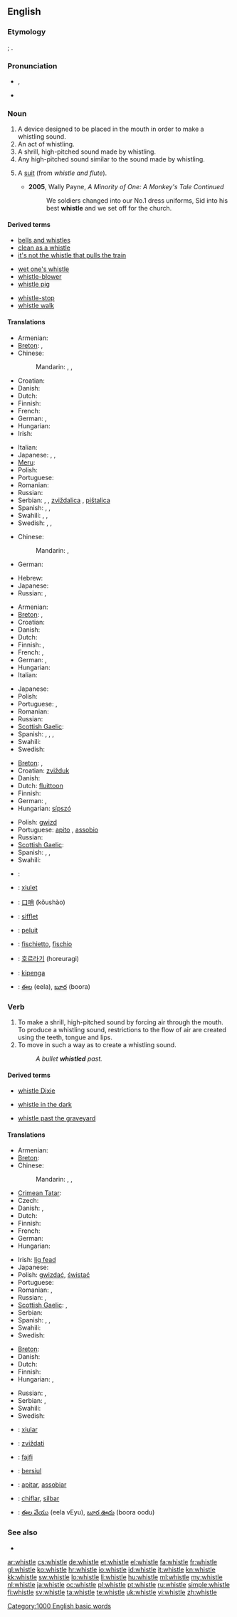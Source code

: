 ==English==

===Etymology===
{{etyl|enm}} {{term|whistlen|lang=enm}}; {{etyl|ang}} {{term|hwistlan|lang=ang}}.

===Pronunciation===
* {{a|UK}} {{IPA|/wɪsl̩/}}, {{SAMPA|1=/wIsl=/}}
*: {{rhymes|ɪsəl}}
* {{audio|en-us-whistle.ogg|Audio (US)}}

===Noun===
{{en-noun}}

# A device designed to be placed in the mouth in order to make a whistling sound.
# An act of whistling.
# A shrill, high-pitched sound made by whistling.
# Any high-pitched sound similar to the sound made by whistling.
# {{CockneyRS}} A [[suit]] (from ''whistle and flute'').
#* '''2005''', Wally Payne, ''A Minority of One: A Monkey's Tale Continued''
#*: We soldiers changed into our No.1 dress uniforms, Sid into his best '''whistle''' and we set off for the church.

====Derived terms====
{{rel-top3|Terms derived from the noun ''whistle''}}
* [[bells and whistles]]
* [[clean as a whistle‎]]
* [[it's not the whistle that pulls the train]]
{{rel-mid3}}
* [[wet one's whistle]]
* [[whistle-blower]]
* [[whistle pig]]
{{rel-mid3}}
* [[whistle-stop]]
* [[whistle walk]]
{{rel-bottom}}

====Translations====
{{trans-top|device used to make a whistling sound}}
* Armenian: {{t|hy|սուլիչ|tr=sulič}}
* [[Breton]]: {{t|br|c'hwitell|f|xs=Breton}}, {{t|br|c'hwitelloù|p|xs=Breton}}
* Chinese:
*: Mandarin: {{t|cmn|哨子|tr=shàozi|sc=Hani}}, {{t|cmn|口哨|tr=kǒushào|sc=Hani}}, {{t-|cmn|口笛|tr=kǒudí|sc=Hani}}
* Croatian: {{t-|hr|zviždaljka|f}}
* Danish: {{t-|da|fløjte|c}}
* Dutch: {{t-|nl|fluitje|n}}
* Finnish: {{t+|fi|pilli}}
* French: {{t+|fr|sifflet}}
* German: {{t+|de|Pfeife|f}},  {{t|de|Trillerpfeife|f}}
* Hungarian: {{t+|hu|síp}}
* Irish: {{t+|ga|feadóg|f|xs=Irish}}
{{trans-mid}}
* Italian: {{t-|it|fischietto|m}}
* Japanese: {{t+|ja|笛|tr=[[ふえ]], fue}}, {{t|ja|ホイッスル|tr=hoissuru}}, {{t-|ja|口笛|tr=くちぶえ, kuchibue}}
* [[Meru]]: {{tø|mer|thirimbi}}
* Polish: {{t|pl|gwizdek|m}}
* Portuguese: {{t-|pt|apito|m}}
* Romanian: {{t-|ro|fluier|n}}
* Russian: {{t|ru|свисток|m|tr=svistók}}
* Serbian: {{t|sr|pištaljka|f}}, {{t-|sr|zviždaljka|f}}, [[zviždalica]] {{f}}, [[pištalica]] {{f}}
* Spanish: {{t+|es|chifle|m}},  {{t+|es|pito|m}},  {{t+|es|silbato|m}}
* Swahili: {{t+|sw|kipenga|xs=Swahili}},  {{t+|sw|firimbi|xs=Swahili}},  {{t+|sw|filimbi|xs=Swahili}}
* Swedish: {{t+|sv|vissla|c}}, {{t+|sv|pipa|c}}, {{t+|sv|visselpipa|c}}
{{trans-bottom}}
{{trans-top|act of whistling}}
* Chinese:
*: Mandarin: {{t|cmn|口哨|tr=kǒushào|sc=Hani}}, {{t-|cmn|口笛|tr=kǒudí|sc=Hani}}
* German: {{t+|de|Pfeifen|n}}
{{trans-mid}}
* Hebrew: {{t-|he|שריקה|f|tr=sh'riká}}
* Japanese: {{t-|ja|口笛|tr=くちぶえ, kuchibue}}
* Russian: {{t|ru|свисток|m|tr=svistók}}, {{t|ru|свист|m|tr=svist}}
{{trans-bottom}}
{{trans-top|sound made by whistling}}
* Armenian: {{t|hy|սուլոց|tr=suloc’}}
* [[Breton]]: {{t|br|c'hwitelladenn|f|xs=Breton}}, {{t|br|c'hwitelladennoù|p|xs=Breton}}
* Croatian: {{t|hr|zvižduk|m}}
* Danish: {{t-|da|fløjt|n}}
* Dutch: {{t|nl|fluittoon|m}}
* Finnish: {{t-|fi|vihellys}}, {{t|fi|vislaus}}
* French: {{t|fr|sifflement|m}}, {{t|fr|sifflements|m|p}}
* German: {{t+|de|Pfeifen|n}},  {{t+|de|Pfiff|m}}
* Hungarian: {{t|hu|füttyszó}}
* Italian: {{t+|it|fischio|m}}
{{trans-mid}}
* Japanese: {{t-|ja|口笛|tr=[[くちぶえ]], kuchibue}}
* Polish: {{t|pl|gwizd|m}}
* Portuguese: {{t-|pt|apito|m}}, {{t|pt|assobio|m}}
* Romanian: {{t|ro|fluierat|n}}
* Russian: {{t|ru|свист|m|tr=svist}}
* [[Scottish Gaelic]]: {{t-|gd|fead|f|xs=Scottish Gaelic}}
* Spanish: {{t+|es|silbato|m}},  {{t|es|pitido|m}},  {{t+|es|chiflido|m}},  {{t|es|pitada|f}}
* Swahili: {{t+|sw|kipenga|xs=Swahili}}
* Swedish: {{t|sv|vissling|c}}
{{trans-bottom}}

{{trans-top|sound similar to the sound made by whistling}}
* [[Breton]]: {{t|br|c'hwitelladenn|f|xs=Breton}}, {{t|br|c'hwitelladennoù|p|xs=Breton}}
* Croatian: [[zvižduk]] {{m}}
* Danish: {{t-|da|fløjt|n}}
* Dutch: [[fluittoon]] {{m}}
* Finnish: {{t-|fi|vihellys}}
* German: {{t+|de|Pfeifen|n}},  {{t+|de|Pfiff|m}}
* Hungarian: [[sípszó]]
{{trans-mid}}
* Polish: [[gwizd]] {{m}}
* Portuguese: [[apito]] {{m}}, [[assobio]] {{m}}
* Russian: {{t|ru|свист|m|tr=svist}}
* [[Scottish Gaelic]]: {{t-|gd|fead|f|xs=Scottish Gaelic}}
* Spanish: {{t+|es|silbato|m}},  {{t+|es|pito|m}},  {{t|es|pitido}}
* Swahili: {{t+|sw|kipenga|xs=Swahili}}
{{trans-bottom}}

{{trans-see|slang: a suit|suit}}

{{checktrans-top}}
* {{ttbc|Arabic}}: {{Arab|[[صفارة]]}} {{unicode|(ʂufára)}} {{f}}
* {{ttbc|Catalan}}: [[xiulet]] {{m}}
* {{ttbc|Chinese}}: [[口哨]] (kǒushào)
* {{ttbc|French}}: [[sifflet]] {{m}}
* {{ttbc|Indonesian}}: [[peluit]]
{{checktrans-mid}}
* {{ttbc|Italian}}: [[fischietto]], [[fischio]]
* {{ttbc|Korean}}: [[호르라기]] (horeuragi)
* {{ttbc|Swahili}}: [[kipenga]]
* {{ttbc|Telugu}}: [[ఈల]] (eela), [[బూర]] (boora)
{{checktrans-bottom}}

===Verb===
{{en-verb|whistl|ing}}

# To make a shrill, high-pitched sound by forcing air through the mouth. To produce a whistling sound, restrictions to the flow of air are created using the teeth, tongue and lips.
# To move in such a way as to create a whistling sound.
#: ''A bullet '''whistled''' past.''

====Derived terms====
{{rel-top3|Terms derived from the verb ''whistle''}}
* [[whistle Dixie]]
{{rel-mid3}}
* [[whistle in the dark]]
{{rel-mid3}}
* [[whistle past the graveyard]]
{{rel-bottom}}

====Translations====
{{trans-top|to produce a whistling sound}}
* Armenian: {{t|hy|սուլել|tr=sulel}}
* [[Breton]]: {{t|br|c'hwitellat|xs=Breton}}
* Chinese:
*: Mandarin: {{t|cmn|吹口哨|tr=chuī kǒushào|sc=Hani}}, {{t|cmn|鳴笛|sc=Hani}}, {{t|cmn|鸣笛|tr=míngdí|sc=Hani}}
* [[Crimean Tatar]]: {{tø|crh|sızğırmaq|xs=Crimean Tatar}}
* Czech: {{t-|cs|pískat}}
* Danish: {{t-|da|fløjte}}, {{t|da|hvisle}}
* Dutch: {{t+|nl|fluiten}}
* Finnish: {{t-|fi|viheltää}}
* French: {{t+|fr|siffler}}
* German: {{t+|de|pfeifen}}
* Hungarian: {{t+|hu|fütyül}}
{{trans-mid}}
* Irish: [[lig fead]]
* Japanese: {{t|ja|口笛を吹く|tr=くちぶえをふく, kuchibue-o fuku}}
* Polish: [[gwizdać]], [[świstać]]
* Portuguese: {{t|pt|assoviar}}
* Romanian: {{t+|ro|fluiera}},  {{t+|ro|şuiera}}
* Russian: {{t+|ru|свистеть|tr=svistét’}} {{impf}}, {{t|ru|свистнуть|tr=svístnut’}} {{pf}}
* [[Scottish Gaelic]]: {{t-|gd|dèan fead|xs=Scottish Gaelic}},  {{t-|gd|fead|xs=Scottish Gaelic}}
* Serbian: {{t|sr|zvižduk|m}}
* Spanish: {{t+|es|silbar}},  {{t+|es|chiflar}},  {{t+|es|pitar}}
* Swahili: {{t+|sw|kipenga|xs=Swahili}}
* Swedish: {{t+|sv|vissla}}
{{trans-bottom}}

{{trans-top|to move is such a way as to make a whistling sound}}
* [[Breton]]: {{t|br|c'hwitellat|xs=Breton}}
* Danish: {{t|da|hvisle}}
* Dutch: {{t+|nl|fluiten}}
* Finnish: {{t-|fi|viheltää}}
* Hungarian: {{t+|hu|fütyül}}, {{t|hu|sivít}}
{{trans-mid}}
* Russian: {{t+|ru|свистеть|tr=svistét’}} {{impf}}, {{t|ru|просвистеть|tr=prosvistét’}} {{pf}}
* Serbian: {{t|sr|zviždanje}}, {{t-|sr|zviždati}}
* Swahili: {{t+|sw|kipenga|xs=Swahili}}
* Swedish: {{t+|sv|vissla}}
{{trans-bottom}}

{{checktrans-top}}
* {{ttbc|Catalan}}: [[xiular]]
* {{ttbc|Croatian}}: [[zviždati]]
* {{ttbc|Esperanto}}: [[fajfi]]
* {{ttbc|Indonesian}}: [[siul|bersiul]]
{{checktrans-mid}}
* {{ttbc|Portuguese}}: [[apitar]], [[assobiar]]
* {{ttbc|Spanish}}: [[chiflar]], [[silbar]]
* {{ttbc|Telugu}}: [[ఈల వేయు]] (eela vEyu), [[బూర ఊదు]] (boora oodu)
{{checktrans-bottom}}

===See also===
* {{pedialite}}
{{Wikisource1911Enc Citation|whistle}}

[[Category:1000 English basic words]]

[[ar:whistle]]
[[cs:whistle]]
[[de:whistle]]
[[et:whistle]]
[[el:whistle]]
[[fa:whistle]]
[[fr:whistle]]
[[gl:whistle]]
[[ko:whistle]]
[[hr:whistle]]
[[io:whistle]]
[[id:whistle]]
[[it:whistle]]
[[kn:whistle]]
[[kk:whistle]]
[[sw:whistle]]
[[lo:whistle]]
[[li:whistle]]
[[hu:whistle]]
[[ml:whistle]]
[[my:whistle]]
[[nl:whistle]]
[[ja:whistle]]
[[oc:whistle]]
[[pl:whistle]]
[[pt:whistle]]
[[ru:whistle]]
[[simple:whistle]]
[[fi:whistle]]
[[sv:whistle]]
[[ta:whistle]]
[[te:whistle]]
[[uk:whistle]]
[[vi:whistle]]
[[zh:whistle]]